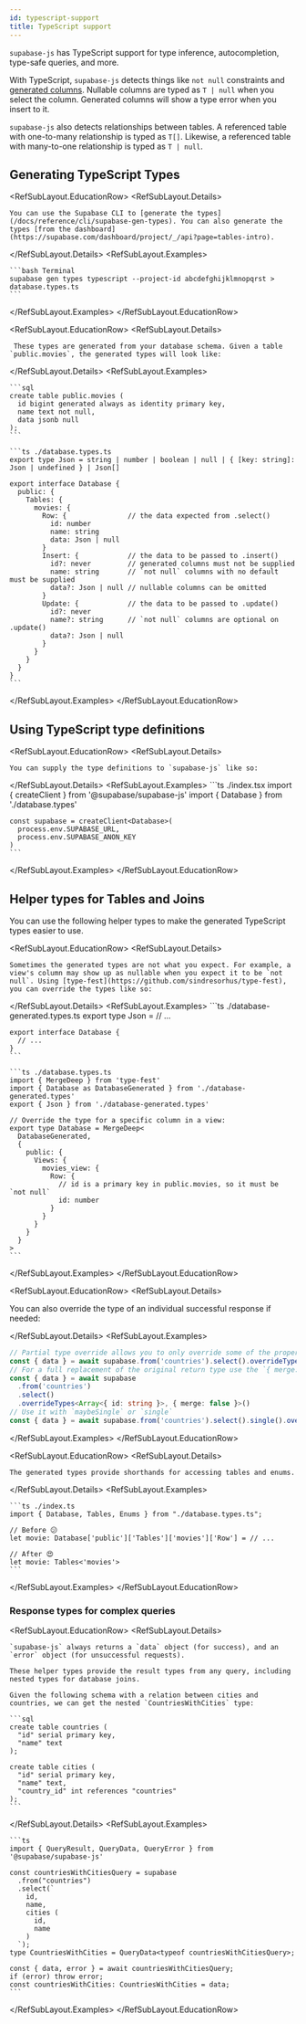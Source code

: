 ```yaml
---
id: typescript-support
title: TypeScript support
---
```


`supabase-js` has TypeScript support for type inference, autocompletion, type-safe queries, and more.

With TypeScript, `supabase-js` detects things like `not null` constraints and [generated columns](https://www.postgresql.org/docs/current/ddl-generated-columns.html). Nullable columns are typed as `T | null` when you select the column. Generated columns will show a type error when you insert to it.

`supabase-js` also detects relationships between tables. A referenced table with one-to-many relationship is typed as `T[]`. Likewise, a referenced table with many-to-one relationship is typed as `T | null`.

## Generating TypeScript Types

<RefSubLayout.EducationRow>
  <RefSubLayout.Details>

    You can use the Supabase CLI to [generate the types](/docs/reference/cli/supabase-gen-types). You can also generate the types [from the dashboard](https://supabase.com/dashboard/project/_/api?page=tables-intro).

  </RefSubLayout.Details>
  <RefSubLayout.Examples>

    ```bash Terminal
    supabase gen types typescript --project-id abcdefghijklmnopqrst > database.types.ts
    ```

  </RefSubLayout.Examples>
</RefSubLayout.EducationRow>

<RefSubLayout.EducationRow>
  <RefSubLayout.Details>

     These types are generated from your database schema. Given a table `public.movies`, the generated types will look like:

  </RefSubLayout.Details>
  <RefSubLayout.Examples>

    ```sql
    create table public.movies (
      id bigint generated always as identity primary key,
      name text not null,
      data jsonb null
    );
    ```

    ```ts ./database.types.ts
    export type Json = string | number | boolean | null | { [key: string]: Json | undefined } | Json[]

    export interface Database {
      public: {
        Tables: {
          movies: {
            Row: {               // the data expected from .select()
              id: number
              name: string
              data: Json | null
            }
            Insert: {            // the data to be passed to .insert()
              id?: never         // generated columns must not be supplied
              name: string       // `not null` columns with no default must be supplied
              data?: Json | null // nullable columns can be omitted
            }
            Update: {            // the data to be passed to .update()
              id?: never
              name?: string      // `not null` columns are optional on .update()
              data?: Json | null
            }
          }
        }
      }
    }
    ```

  </RefSubLayout.Examples>
</RefSubLayout.EducationRow>

## Using TypeScript type definitions

<RefSubLayout.EducationRow>
  <RefSubLayout.Details>

    You can supply the type definitions to `supabase-js` like so:

  </RefSubLayout.Details>
  <RefSubLayout.Examples>
    ```ts ./index.tsx
    import { createClient } from '@supabase/supabase-js'
    import { Database } from './database.types'

    const supabase = createClient<Database>(
      process.env.SUPABASE_URL,
      process.env.SUPABASE_ANON_KEY
    )
    ```

  </RefSubLayout.Examples>
</RefSubLayout.EducationRow>

## Helper types for Tables and Joins

You can use the following helper types to make the generated TypeScript types easier to use.

<RefSubLayout.EducationRow>
  <RefSubLayout.Details>

    Sometimes the generated types are not what you expect. For example, a view's column may show up as nullable when you expect it to be `not null`. Using [type-fest](https://github.com/sindresorhus/type-fest), you can override the types like so:

  </RefSubLayout.Details>
  <RefSubLayout.Examples>
    ```ts ./database-generated.types.ts
    export type Json = // ...

    export interface Database {
      // ...
    }
    ```

    ```ts ./database.types.ts
    import { MergeDeep } from 'type-fest'
    import { Database as DatabaseGenerated } from './database-generated.types'
    export { Json } from './database-generated.types'

    // Override the type for a specific column in a view:
    export type Database = MergeDeep<
      DatabaseGenerated,
      {
        public: {
          Views: {
            movies_view: {
              Row: {
                // id is a primary key in public.movies, so it must be `not null`
                id: number
              }
            }
          }
        }
      }
    >
    ```

  </RefSubLayout.Examples>
</RefSubLayout.EducationRow>

<RefSubLayout.EducationRow>
<RefSubLayout.Details>

You can also override the type of an individual successful response if needed:

</RefSubLayout.Details>
<RefSubLayout.Examples>

```ts
// Partial type override allows you to only override some of the properties in your results
const { data } = await supabase.from('countries').select().overrideTypes<Array<{ id: string }>>()
// For a full replacement of the original return type use the `{ merge: false }` property as second argument
const { data } = await supabase
  .from('countries')
  .select()
  .overrideTypes<Array<{ id: string }>, { merge: false }>()
// Use it with `maybeSingle` or `single`
const { data } = await supabase.from('countries').select().single().overrideTypes<{ id: string }>()
```

</RefSubLayout.Examples>
</RefSubLayout.EducationRow>

<RefSubLayout.EducationRow>
  <RefSubLayout.Details>

    The generated types provide shorthands for accessing tables and enums.

  </RefSubLayout.Details>
  <RefSubLayout.Examples>

    ```ts ./index.ts
    import { Database, Tables, Enums } from "./database.types.ts";

    // Before 😕
    let movie: Database['public']['Tables']['movies']['Row'] = // ...

    // After 😍
    let movie: Tables<'movies'>
    ```

  </RefSubLayout.Examples>
</RefSubLayout.EducationRow>

### Response types for complex queries

<RefSubLayout.EducationRow>
  <RefSubLayout.Details>

    `supabase-js` always returns a `data` object (for success), and an `error` object (for unsuccessful requests).

    These helper types provide the result types from any query, including nested types for database joins.

    Given the following schema with a relation between cities and countries, we can get the nested `CountriesWithCities` type:

    ```sql
    create table countries (
      "id" serial primary key,
      "name" text
    );

    create table cities (
      "id" serial primary key,
      "name" text,
      "country_id" int references "countries"
    );
    ```

  </RefSubLayout.Details>
  <RefSubLayout.Examples>

    ```ts
    import { QueryResult, QueryData, QueryError } from '@supabase/supabase-js'

    const countriesWithCitiesQuery = supabase
      .from("countries")
      .select(`
        id,
        name,
        cities (
          id,
          name
        )
      `);
    type CountriesWithCities = QueryData<typeof countriesWithCitiesQuery>;

    const { data, error } = await countriesWithCitiesQuery;
    if (error) throw error;
    const countriesWithCities: CountriesWithCities = data;
    ```

  </RefSubLayout.Examples>
</RefSubLayout.EducationRow>
